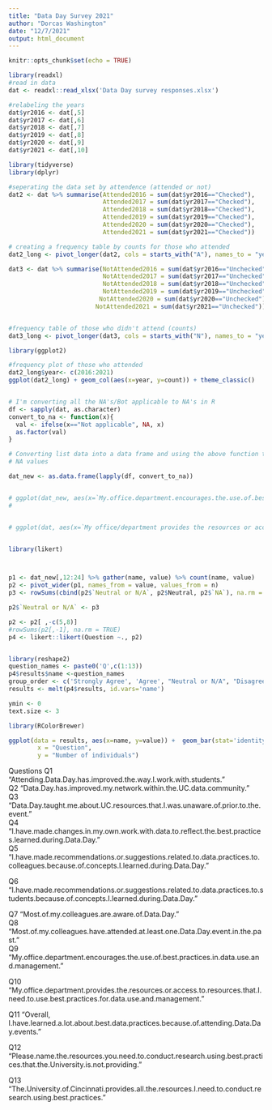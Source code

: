 ```yaml
---
title: "Data Day Survey 2021"
author: "Dorcas Washington"
date: "12/7/2021"
output: html_document
---
```


```r
knitr::opts_chunk$set(echo = TRUE)
```


```r
library(readxl)
#read in data
dat <- readxl::read_xlsx('Data Day survey responses.xlsx')

#relabeling the years
dat$yr2016 <- dat[,5]
dat$yr2017 <- dat[,6]
dat$yr2018 <- dat[,7]
dat$yr2019 <- dat[,8]
dat$yr2020 <- dat[,9]
dat$yr2021 <- dat[,10]

library(tidyverse)
library(dplyr)

#seperating the data set by attendence (attended or not)
dat2 <- dat %>% summarise(Attended2016 = sum(dat$yr2016=="Checked"), 
                          Attended2017 = sum(dat$yr2017=="Checked"),
                          Attended2018 = sum(dat$yr2018=="Checked"),
                          Attended2019 = sum(dat$yr2019=="Checked"),
                          Attended2020 = sum(dat$yr2020=="Checked"),
                          Attended2021 = sum(dat$yr2021=="Checked"))

# creating a frequency table by counts for those who attended
dat2_long <- pivot_longer(dat2, cols = starts_with("A"), names_to = "year", values_to="count" )

dat3 <- dat %>% summarise(NotAttended2016 = sum(dat$yr2016=="Unchecked"), 
                          NotAttended2017 = sum(dat$yr2017=="Unchecked"),
                          NotAttended2018 = sum(dat$yr2018=="Unchecked"),
                          NotAttended2019 = sum(dat$yr2019=="Unchecked"),
                         NotAttended2020 = sum(dat$yr2020=="Unchecked"),
                        NotAttended2021 = sum(dat$yr2021=="Unchecked"))


#frequency table of those who didn't attend (counts)
dat3_long <- pivot_longer(dat3, cols = starts_with("N"), names_to = "year", values_to="count")

library(ggplot2)

#frequency plot of those who attended
dat2_long$year<- c(2016:2021) 
ggplot(dat2_long) + geom_col(aes(x=year, y=count)) + theme_classic()



```
```r

# I'm converting all the NA's/Bot applicable to NA's in R
df <- sapply(dat, as.character)
convert_to_na <- function(x){
  val <- ifelse(x=="Not applicable", NA, x)
  as.factor(val)
}

# Converting list data into a data frame and using the above function to relabel 
# NA values

dat_new <- as.data.frame(lapply(df, convert_to_na))


# ggplot(dat_new, aes(x=`My.office.department.encourages.the.use.of.best.practices.in.data.use.and.management.`)) + geom_bar()
# 


# ggplot(dat, aes(x=`My office/department provides the resources or access to resources that I need to use best practices for data use and management.`)) + geom_bar()



```


```r
library(likert)



p1 <- dat_new[,12:24] %>% gather(name, value) %>% count(name, value)
p2 <- pivot_wider(p1, names_from = value, values_from = n)
p3 <- rowSums(cbind(p2$`Neutral or N/A`, p2$Neutral, p2$`NA`), na.rm = TRUE)

p2$`Neutral or N/A` <- p3

p2 <- p2[ ,-c(5,8)]
#rowSums(p2[,-1], na.rm = TRUE)
p4 <- likert::likert(Question ~., p2)


library(reshape2)
question_names <- paste0('Q',c(1:13))
p4$results$name <-question_names
group_order <- c('Strongly Agree', 'Agree', "Neutral or N/A", "Disagree", "Strongly Disagree")
results <- melt(p4$results, id.vars='name')

ymin <- 0
text.size <- 3

library(RColorBrewer)

ggplot(data = results, aes(x=name, y=value)) +  geom_bar(stat='identity', aes(fill=variable)) + labs(
        x = "Question",
        y = "Number of individuals")
```
Questions
Q1 "Attending.Data.Day.has.improved.the.way.I.work.with.students."                                                                    
Q2 "Data.Day.has.improved.my.network.within.the.UC.data.community."                                                                   
Q3 "Data.Day.taught.me.about.UC.resources.that.I.was.unaware.of.prior.to.the.event."                                                  
Q4 "I.have.made.changes.in.my.own.work.with.data.to.reflect.the.best.practices.learned.during.Data.Day."                              
Q5 "I.have.made.recommendations.or.suggestions.related.to.data.practices.to.colleagues.because.of.concepts.I.learned.during.Data.Day."

Q6 "I.have.made.recommendations.or.suggestions.related.to.data.practices.to.students.because.of.concepts.I.learned.during.Data.Day."  

Q7 "Most.of.my.colleagues.are.aware.of.Data.Day."                                                                                     
Q8 "Most.of.my.colleagues.have.attended.at.least.one.Data.Day.event.in.the.past."                                                     
Q9 "My.office.department.encourages.the.use.of.best.practices.in.data.use.and.management."             

Q10 "My.office.department.provides.the.resources.or.access.to.resources.that.I.need.to.use.best.practices.for.data.use.and.management."

Q11 "Overall, I.have.learned.a.lot.about.best.data.practices.because.of.attending.Data.Day.events."                  

Q12 "Please.name.the.resources.you.need.to.conduct.research.using.best.practices.that.the.University.is.not.providing." 

Q13 "The.University.of.Cincinnati.provides.all.the.resources.I.need.to.conduct.research.using.best.practices."  